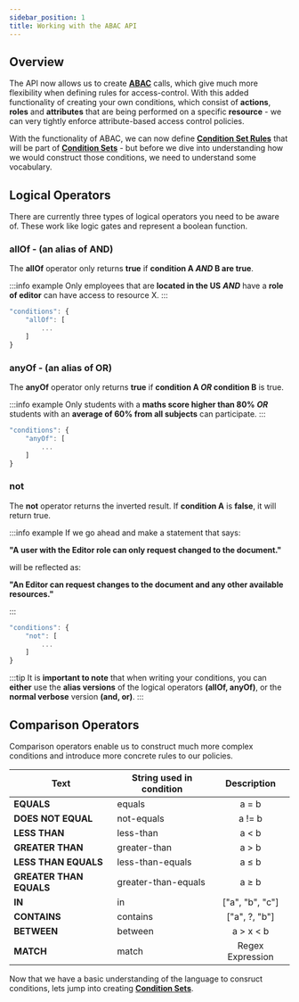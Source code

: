 ```yaml
---
sidebar_position: 1
title: Working with the ABAC API
---
```


## Overview

The API now allows us to create **[ABAC](../../concepts/ABAC/overview)** calls, which give much more flexibility when defining
rules for access-control. With this added functionality of creating your own conditions, which consist of **actions**, **roles** and
**attributes** that are being performed on a specific **resource** - we can very tightly enforce attribute-based access control policies.

With the functionality of ABAC, we can now define **[Condition Set Rules](condition-set-rules)** that will be part of **[Condition Sets](condition-sets)** - but before we dive
into understanding how we would construct those conditions, we need to understand some vocabulary.

## Logical Operators

There are currently three types of logical operators you need to be aware of. These work like logic gates and represent a boolean function.

### allOf - (an alias of AND)

The **allOf** operator only returns **true** if **condition A _AND_ B are true**.

:::info example
Only employees that are **located in the US** _**AND**_ have a **role of editor** can have access to resource X.
:::

```javascript
"conditions": {
    "allOf": [
        ...
    ]
}
```

### anyOf - (an alias of OR)

The **anyOf** operator only returns **true** if **condition A _OR_ condition B** is true.

:::info example
Only students with a **maths score higher than 80%** _**OR**_ students with an **average of 60% from all subjects** can participate.
:::

```javascript
"conditions": {
    "anyOf": [
        ...
    ]
}
```

### not

The **not** operator returns the inverted result. If **condition A** is **false**, it will return true.

:::info example
If we go ahead and make a statement that says:

**"A user with the Editor role can only request changed to the document."**

will be reflected as:

**"An Editor can request changes to the document and any other available resources."**

:::

```javascript
"conditions": {
    "not": [
        ...
    ]
}
```

:::tip
It is **important to note** that when writing your conditions, you can **either** use the **alias versions** of the
logical operators **(allOf, anyOf)**, or the **normal verbose** version **(and, or)**.
:::

## Comparison Operators

Comparison operators enable us to construct much more complex conditions and introduce more concrete rules to our policies.

| Text                    | String used in condition |   Description    |
| ----------------------- | ------------------------ | :--------------: |
| **EQUALS**              | equals                   |      a = b       |
| **DOES NOT EQUAL**      | not-equals               |      a != b      |
| **LESS THAN**           | less-than                |      a < b       |
| **GREATER THAN**        | greater-than             |      a > b       |
| **LESS THAN EQUALS**    | less-than-equals         |      a ≤ b       |
| **GREATER THAN EQUALS** | greater-than-equals      |      a ≥ b       |
| **IN**                  | in                       | ["a", "b", "c"]  |
| **CONTAINS**            | contains                 |  ["a", ?, "b"]   |
| **BETWEEN**             | between                  |    a > x < b     |
| **MATCH**               | match                    | Regex Expression |

Now that we have a basic understanding of the language to consruct conditions, lets jump into creating **[Condition Sets](condition-sets)**.
